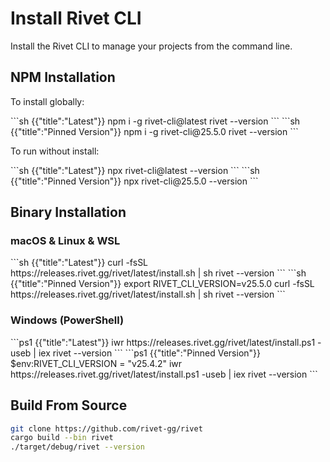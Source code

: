 # Install Rivet CLI

Install the Rivet CLI to manage your projects from the command line.

## NPM Installation

To install globally:

<CodeGroup>
```sh {{"title":"Latest"}}
npm i -g rivet-cli@latest
rivet --version
```
```sh {{"title":"Pinned Version"}}
npm i -g rivet-cli@25.5.0
rivet --version
```
</CodeGroup>

To run without install:

<CodeGroup>
```sh {{"title":"Latest"}}
npx rivet-cli@latest --version
```
```sh {{"title":"Pinned Version"}}
npx rivet-cli@25.5.0 --version
```
</CodeGroup>


## Binary Installation

### macOS & Linux & WSL

<CodeGroup>
```sh {{"title":"Latest"}}
curl -fsSL https://releases.rivet.gg/rivet/latest/install.sh | sh
rivet --version
```
```sh {{"title":"Pinned Version"}}
export RIVET_CLI_VERSION=v25.5.0
curl -fsSL https://releases.rivet.gg/rivet/latest/install.sh | sh
rivet --version
```
</CodeGroup>

### Windows (PowerShell)

<CodeGroup>
```ps1 {{"title":"Latest"}}
iwr https://releases.rivet.gg/rivet/latest/install.ps1 -useb | iex
rivet --version
```
```ps1 {{"title":"Pinned Version"}}
$env:RIVET_CLI_VERSION = "v25.4.2"
iwr https://releases.rivet.gg/rivet/latest/install.ps1 -useb | iex
rivet --version
```
</CodeGroup>

## Build From Source

```sh
git clone https://github.com/rivet-gg/rivet
cargo build --bin rivet
./target/debug/rivet --version
```

